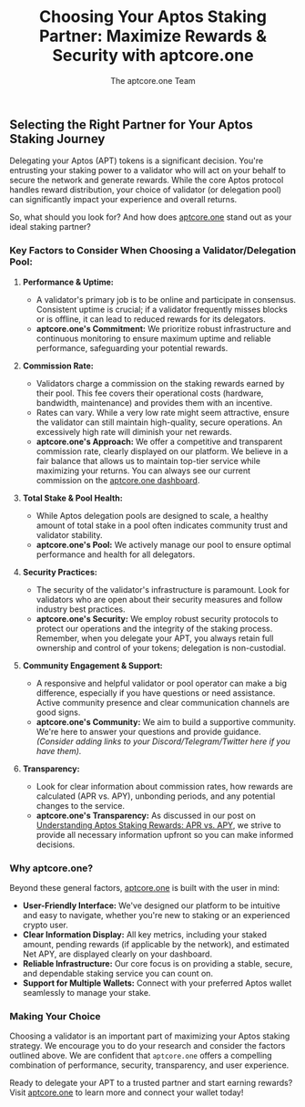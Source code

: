 ﻿---
title: "Choosing Your Aptos Staking Partner: Maximize Rewards & Security with aptcore.one"
description: "Learn key factors for selecting a reliable Aptos (APT) validator pool to maximize your staking rewards and ensure security. Discover why aptcore.one is a trusted choice."
pubDate: "2025-05-13" # Or your desired publication date
heroImage: "/blog-assets/choosing-aptos-validator-partner.jpg" # Example image path
heroImageAlt: "Visual representation of choosing a secure and rewarding Aptos staking validator with aptcore.one"
tags: ["Aptos", "Staking", "Validator", "Delegation Pool", "Security", "Crypto Rewards", "aptcore.one"]
author: "The aptcore.one Team"
---

## Selecting the Right Partner for Your Aptos Staking Journey

Delegating your Aptos (APT) tokens is a significant decision. You're entrusting your staking power to a validator who will act on your behalf to secure the network and generate rewards. While the core Aptos protocol handles reward distribution, your choice of validator (or delegation pool) can significantly impact your experience and overall returns.

So, what should you look for? And how does [aptcore.one](https://aptcore.one) stand out as your ideal staking partner?

### Key Factors to Consider When Choosing a Validator/Delegation Pool:

1.  **Performance & Uptime:**
    * A validator's primary job is to be online and participate in consensus. Consistent uptime is crucial; if a validator frequently misses blocks or is offline, it can lead to reduced rewards for its delegators.
    * **aptcore.one's Commitment:** We prioritize robust infrastructure and continuous monitoring to ensure maximum uptime and reliable performance, safeguarding your potential rewards.

2.  **Commission Rate:**
    * Validators charge a commission on the staking rewards earned by their pool. This fee covers their operational costs (hardware, bandwidth, maintenance) and provides them with an incentive.
    * Rates can vary. While a very low rate might seem attractive, ensure the validator can still maintain high-quality, secure operations. An excessively high rate will diminish your net rewards.
    * **aptcore.one's Approach:** We offer a competitive and transparent commission rate, clearly displayed on our platform. We believe in a fair balance that allows us to maintain top-tier service while maximizing your returns. You can always see our current commission on the [aptcore.one dashboard](https://aptcore.one).

3.  **Total Stake & Pool Health:**
    * While Aptos delegation pools are designed to scale, a healthy amount of total stake in a pool often indicates community trust and validator stability.
    * **aptcore.one's Pool:** We actively manage our pool to ensure optimal performance and health for all delegators.

4.  **Security Practices:**
    * The security of the validator's infrastructure is paramount. Look for validators who are open about their security measures and follow industry best practices.
    * **aptcore.one's Security:** We employ robust security protocols to protect our operations and the integrity of the staking process. Remember, when you delegate your APT, you always retain full ownership and control of your tokens; delegation is non-custodial.

5.  **Community Engagement & Support:**
    * A responsive and helpful validator or pool operator can make a big difference, especially if you have questions or need assistance. Active community presence and clear communication channels are good signs.
    * **aptcore.one's Community:** We aim to build a supportive community. We're here to answer your questions and provide guidance. *(Consider adding links to your Discord/Telegram/Twitter here if you have them).*

6.  **Transparency:**
    * Look for clear information about commission rates, how rewards are calculated (APR vs. APY), unbonding periods, and any potential changes to the service.
    * **aptcore.one's Transparency:** As discussed in our post on [Understanding Aptos Staking Rewards: APR vs. APY](/blog/aptos-rewards-apr-apy-explained/), we strive to provide all necessary information upfront so you can make informed decisions.

### Why aptcore.one?

Beyond these general factors, [aptcore.one](https://aptcore.one) is built with the user in mind:

* **User-Friendly Interface:** We've designed our platform to be intuitive and easy to navigate, whether you're new to staking or an experienced crypto user.
* **Clear Information Display:** All key metrics, including your staked amount, pending rewards (if applicable by the network), and estimated Net APY, are displayed clearly on your dashboard.
* **Reliable Infrastructure:** Our core focus is on providing a stable, secure, and dependable staking service you can count on.
* **Support for Multiple Wallets:** Connect with your preferred Aptos wallet seamlessly to manage your stake.

### Making Your Choice

Choosing a validator is an important part of maximizing your Aptos staking strategy. We encourage you to do your research and consider the factors outlined above. We are confident that `aptcore.one` offers a compelling combination of performance, security, transparency, and user experience.

Ready to delegate your APT to a trusted partner and start earning rewards? Visit [aptcore.one](https://aptcore.one) to learn more and connect your wallet today!